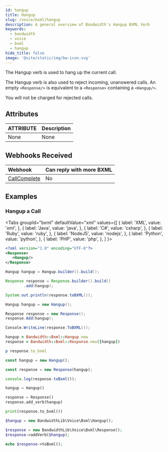 ```yaml
---
id: hangup
title: Hangup
slug: /voice/bxml/hangup
description: A general overview of Bandwidth's Hangup BXML Verb
keywords:
  - bandwidth
  - voice
  - bxml
  - hangup
hide_title: false
image: '@site/static/img/bw-icon.svg'
---
```



The Hangup verb is used to hang up the current call.

The Hangup verb is also used to reject incoming, unanswered calls. An empty `<Response/>` is equivalent to a `<Response>` containing a `<Hangup/>`.

You will not be charged for rejected calls.

## Attributes

| ATTRIBUTE | Description |
|:----------|:------------|
| None      | None        |

## Webhooks Received

| Webhook                                        | Can reply with more BXML |
|:-----------------------------------------------|:-------------------------|
| [CallComplete](/docs/voice/webhooks/disconnect/) | No                       |

## Examples

### Hangup a Call

<Tabs
  groupId="bxml"
  defaultValue="xml"
  values={[
    { label: 'XML', value: 'xml', },
    { label: 'Java', value: 'java', },
    { label: 'C#', value: 'csharp', },
    { label: 'Ruby', value: 'ruby', },
    { label: 'NodeJS', value: 'nodejs', },
    { label: 'Python', value: 'python', },
    { label: 'PHP', value: 'php', },
  ]
}>
<TabItem value="xml">

```xml
<?xml version="1.0" encoding="UTF-8"?>
<Response>
   <Hangup/>
</Response>
```

</TabItem>
<TabItem value="java">

```java
Hangup hangup = Hangup.builder().build();

Response response = Response.builder().build()
        .add(hangup);

System.out.println(response.toBXML());
```

</TabItem>
<TabItem value="csharp">

```csharp
Hangup hangup = new Hangup();

Response response = new Response();
response.Add(hangup);

Console.WriteLine(response.ToBXML());
```

</TabItem>
<TabItem value="ruby">

```ruby
hangup = Bandwidth::Bxml::Hangup.new
response = Bandwidth::Bxml::Response.new([hangup])

p response.to_bxml
```

</TabItem>
<TabItem value="nodejs">

```js
const hangup = new Hangup();

const response = new Response(hangup);

console.log(response.toBxml());
```

</TabItem>
<TabItem value="python">

```python
hangup = Hangup()

response = Response()
response.add_verb(hangup)

print(response.to_bxml())
```

</TabItem>
<TabItem value="php">

```php
$hangup = new BandwidthLib\Voice\Bxml\Hangup();

$response = new BandwidthLib\Voice\Bxml\Response();
$response->addVerb($hangup);

echo $response->toBxml();
```

</TabItem>
</Tabs>
